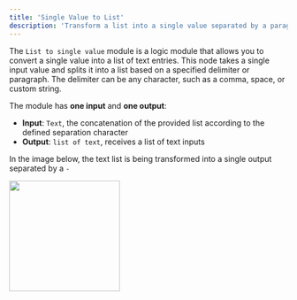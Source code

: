 ```yaml
---
title: 'Single Value to List'
description: 'Transform a list into a single value separated by a paragraph or a selected character.'
---
```


The `List to single value` module is a logic module that allows you to convert a single value into a list of text entries. This node takes a single input value and splits it into a list based on a specified delimiter or paragraph. The delimiter can be any character, such as a comma, space, or custom string.

The module has **one input** and **one output**:

- **Input**: `Text`, the concatenation of the provided list according to the defined separation character
- **Output**: `list of text`, receives a list of text inputs

In the image below, the text list is being transformed into a single output separated by a `-`

<img height="200" src="/Single2value.png" />

